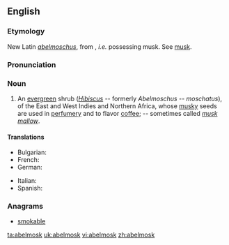 ==English==

===Etymology===
New Latin ''[[abelmoschus]]'', from {{etyl|ar}} {{term|أبو المسك|sc=Arab|tr=abu-l-misk||father of musk}}, ''i.e.'' possessing musk. See [[musk]].

===Pronunciation===
{{a|US}} {{IPA|/ˈeɪ.bəl.ˌmɑsk/}}

===Noun===
{{en-noun|-}}

# {{plants}} An [[evergreen]] shrub (''[[Hibiscus]]'' -- formerly ''Abelmoschus -- moschatus''), of the East and West Indies and Northern Africa, whose [[musky]] seeds are used in [[perfumery]] and to flavor [[coffee]]; -- sometimes called ''[[musk mallow]]''.

====Translations====
{{trans-top|evergreen shrub}}
* Bulgarian: {{t|bg|мускусен слез }}
* French: {{t|fr|ambrette|f}}
* German: {{t+|de|Abelmoschus}} {{m}}
{{trans-mid}}
* Italian: {{t-|it|abelmosco|m}}
* Spanish: {{t+|es|abelmosco|m}}
{{trans-bottom}}

===Anagrams===
* [[smokable#English|smokable]]

[[ta:abelmosk]]
[[uk:abelmosk]]
[[vi:abelmosk]]
[[zh:abelmosk]]
